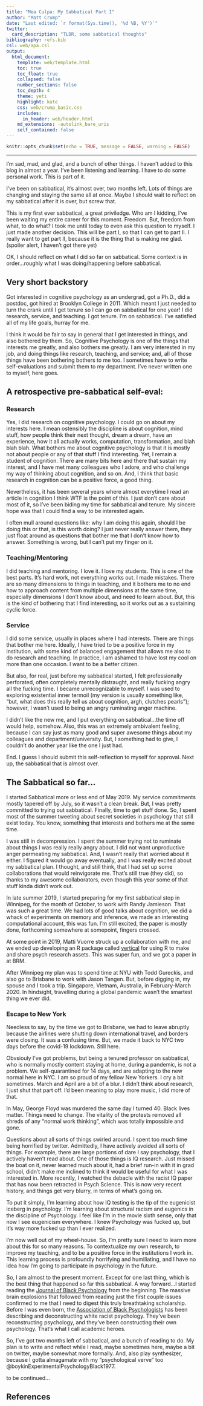 ```yaml
---
title: "Mea Culpa: My Sabbatical Part I"
author: "Matt Crump"
date: "Last edited: `r format(Sys.time(), '%d %B, %Y')`"
twitter:
  card_description: "TLDR, some sabbatical thoughts"
bibliography: refs.bib
csl: web/apa.csl
output: 
  html_document:
    template: web/template.html
    toc: true
    toc_float: true
    collapsed: false
    number_sections: false
    toc_depth: 4
    theme: yeti
    highlight: kate
    css: web/crump_basic.css
    includes:
      in_header: web/header.html
    md_extensions: -autolink_bare_uris
    self_contained: false
---
```


```r
knitr::opts_chunk$set(echo = TRUE, message = FALSE, warning = FALSE)
```

---

I'm sad, mad, and glad, and a bunch of other things. I haven't added to this blog in almost a year. I've been listening and learning. I have to do some personal work. This is part of it.

I've been on sabbatical, it's almost over, two months left. Lots of things are changing and staying the same all at once. Maybe I should wait to reflect on my sabbatical after it is over, but screw that.

This is my first ever sabbatical, a great priviledge. Who am I kidding, I've been waiting my entire career for this moment. Freedom. But, freedom from what, to do what? I took me until today to even ask this question to myself. I just made another decision. This will be part I, so that I can get to part II. I really want to get part II, because it is the thing that is making me glad. (spoiler alert, I haven't got there yet)

OK, I should reflect on what I did so far on sabbatical. Some context is in order...roughly what I was doing/happening before sabbatical. 

## Very short backstory

Got interested in cognitive psychology as an undergrad, got a Ph.D., did a postdoc, got hired at Brooklyn College in 2011. Which meant I just needed to turn the crank until I get tenure so I can go on sabbatical for one year! I did research, service, and teaching. I got tenure. I'm on sabbatical. I've satisfied all of my life goals, hurray for me.

I think it would be fair to say in general that I get interested in things, and also bothered by them. So, Cognitive Psychology is one of the things that interests me greatly, and also bothers me greatly. I am very interested in my job, and doing things like research, teaching, and service; and, all of those things have been bothering bothers to me too. I sometimes have to write self-evaluations and submit them to my department. I've never written one to myself, here goes.

## A retrospective pre-sabbatical self-eval:

### Research

Yes, I did research on cognitive psychology. I could go on about my interests here. I mean ostensibly the discipline is about cognition, mind stuff, how people think their next thought, dream a dream, have an experience, how it all actually works, computation, transformation, and blah blah blah. What bothers me about cognitive psychology is that it is mostly not about people or any of that stuff I find interesting. Yet, I remain a student of cognition. There are many bits here and there that sustain my interest, and I have met many colleagues who I adore, and who challenge my way of thinking about cognition, and so on. And, I think that basic research in cognition can be a positive force, a good thing.

Nevertheless, it has been several years where almost everytime I read an article in cognition I think WTF is the point of this. I just don't care about most of it, so I've been biding my time for sabbatical and tenure. My sincere hope was that I could find a way to be interested again. 

I often mull around questions like: why I am doing this again, should I be doing this or that, is this worth doing? I just never really answer them, they just float around as questions that bother me that I don't know how to answer. Something is wrong, but I can't put my finger on it.

### Teaching/Mentoring

I did teaching and mentoring. I love it. I love my students. This is one of the best parts. It's hard work, not everything works out. I made mistakes. There are so many dimensions to things in teaching, and it bothers me to no end how to approach content from multiple dimensions at the same time, especially dimensions I don't know about, and need to learn about. But, this is the kind of bothering that I find interesting, so it works out as a sustaining cyclic force. 

### Service

I did some service, usually in places where I had interests. There are things that bother me here. Ideally, I have tried to be a positive force in my institution, with some kind of balanced engagement that allows me also to do research and teaching. In practice, I am ashamed to have lost my cool on more than one occasion. I want to be a better citizen. 

But also, for real, just before my sabbatical started, I felt professionally perforated, often completely mentally distraught, and really fucking angry all the fucking time. I became unrecognizable to myself. I was used to exploring existential inner termoil (my version is usually something like, "but, what does this really tell us about cognition, argh, clutches pearls"); however, I wasn't used to being an angry ruminating anger machine. 

I didn't like the new me, and I put everything on sabbatical...the time off would help, somehow. Also, this was an extremely ambivalent feeling, because I can say just as many good and super awesome things about my colleagues and department/university. But, I something had to give, I couldn't do another year like the one I just had.

End. I guess I should submit this self-reflection to myself for approval. Next up, the sabbatical that is almost over.

## The Sabbatical so far...

I started Sabbatical more or less end of May 2019. My service commitments mostly tapered off by July, so it wasn't a clean break. But, I was pretty committed to trying out sabbatical. Finally, time to get stuff done. So, I spent most of the summer tweeting about secret societies in psychology that still exist today. You know, something that interests and bothers me at the same time. 

I was still in decompression. I spent the summer trying not to ruminate about things I was really really angry about. I did not want unproductive anger permeating my sabbatical. And, I wasn't really that worried about it either. I figured it would go away eventually, and I was really excited about my sabbatical plan. I thought, and still think, that I had set up some collaborations that would reinvigorate me. That's still true (they did), so thanks to my awesome collaborators, even though this year some of that stuff kinda didn't work out.

In late summer 2019, I started preparing for my first sabbatical stop in Winnipeg, for the month of October, to work with Randy Jamieson. That was such a great time. We had lots of good talks about cognition, we did a whack of experiments on memory and inference, we made an interesting computational account, this was fun. I'm still excited, the paper is mostly done, forthcoming somewhere at somepoint, fingers crossed.

At some point in 2019, Matti Vuorre struck up a collaboration with me, and we ended up developing an R package called [vertical](https://crumplab.github.io/vertical/) for using R to make and share psych research assets. This was super fun, and we got a paper in at BRM. 

After Winnipeg my plan was to spend time at NYU with Todd Gureckis, and also go to Brisbane to work with Jason Tangen. But, before digging in, my spouse and I took a trip. Singapore, Vietnam, Australia, in February-March 2020. In hindsight, travelling during a global pandemic wasn't the smartest thing we ever did.

### Escape to New York

Needless to say, by the time we got to Brisbane, we had to leave abruptly because the airlines were shutting down international travel, and borders were closing. It was a confusing time. But, we made it back to NYC two days before the covid-19 lockdown. Still here.

Obvsiouly I've got problems, but being a tenured professor on sabbatical, who is normally mostly content staying at home, during a pandemic, is not a problem. We self-quarantined for 14 days, and are adapting to the new normal here in NYC. I am so proud of my fellow New Yorkers. I cry a bit sometimes. March and April are a bit of a blur. I didn't think about research, I just shut that part off. I'd been meaning to play more music, I did more of that. 

In May, George Floyd was murdered the same day I turned 40. Black lives matter. Things need to change. The vitality of the protests removed all shreds of any "normal work thinking", which was totally impossible and gone.

Questions about all sorts of things swirled around. I spent too much time being horrified by twitter. Admittedly, I have actively avoided all sorts of things. For example, there are large portions of dare I say psychology, that I actively haven't read about. One of those things is IQ research. Just missed the boat on it, never learned much about it, had a brief run-in with it in grad school, didn't make me inclined to think it would be useful for what I was interested in. More recently, I watched the debacle with the racist IQ paper that has now been retracted in Psych Science. This is now very recent history, and things get very blurry, in terms of what's going on.

To put it simply, I'm learning about how IQ testing is the tip of the eugenicist iceberg in psychology. I'm learning about structural racism and eugenics in the discipline of Psychology. I feel like I'm in the movie sixth sense, only that now I see eugenicism everywhere. I knew Psychology was fucked up, but it's way more fucked up than I ever realized. 

I'm now well out of my wheel-house. So, I'm pretty sure I need to learn more about this for so many reasons. To contextualize my own research, to improve my teaching, and to be a positive force in the institutions I work in. This learning process is profoundly horrifying and humiliating, and I have no idea how I'm going to participate in psychology in the future. 

So, I am almost to the present moment. Except for one last thing, which is the best thing that happened so far this sabbatical. A way forward...I started reading the [Journal of Black Psychology](https://journals.sagepub.com/home/jbp) from the beginning. The massive brain explosions that followed from reading just the first couple issues confirmed to me that I need to digest this truly breathtaking scholarship. Before I was even born, the [Association of Black Psychologists](https://www.abpsi.org) has been describing and deconstructing white racist psychology. They've been reconstructing psychology, and they've been constructing their own psychology. That's what I call academic heroes.

So, I've got two months left of sabbatical, and a bunch of reading to do. My plan is to write and reflect while I read, maybe sometimes here, maybe a bit on twitter, maybe somewhat more formally. And, also play synthesizer, because I gotta almagamate with my "psychological verve" too @boykinExperimentalPsychologyBlack1977. 

to be continued...

## References

